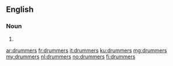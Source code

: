 ==English==

===Noun===
{{head|en|plural}}

# {{plural of|drummer|lang=en}}

[[ar:drummers]]
[[fr:drummers]]
[[it:drummers]]
[[ku:drummers]]
[[mg:drummers]]
[[my:drummers]]
[[nl:drummers]]
[[no:drummers]]
[[fi:drummers]]